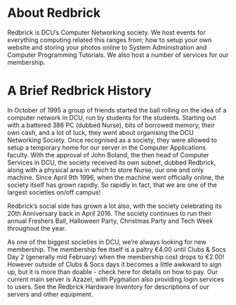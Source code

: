 
<Layout>
<SEO title="About Redbrick" />
<div className="Main">
<div className="Page-Section">

# About Redbrick

Redbrick is DCU’s Computer Networking society. We host events for everything
computing related this ranges from; how to setup your own website and storing
your photos online to System Administration and Computer Programming Tutorials.
We also host a number of services for our membership.

# A Brief Redbrick History

In October of 1995 a group of friends started the ball rolling on the idea of a
computer network in DCU, run by students for the students. Starting out with a
battered 386 PC (dubbed Nurse), bits of borrowed memory, their own cash, and a
lot of luck, they went about organising the DCU Networking Society. Once
recognised as a society, they were allowed to setup a temporary home for our
server in the Computer Applications faculty. With the approval of John Boland,
the then head of Computer Services in DCU, the society received its own subnet,
dubbed Redbrick, along with a physical area in which to store Nurse, our one and
only machine. Since April 9th 1996, when the machine went officially online, the
society itself has grown rapidly. So rapidly in fact, that we are one of the
largest societies on/off campus!

Redbrick’s social side has grown a lot also, with the society celebrating its
20th Anniversary back in April 2016. The society continues to run their annual
Freshers Ball, Halloween Party, Christmas Party and Tech Week throughout the
year.

As one of the biggest societies in DCU, we’re always looking for new membership.
The membership fee itself is a paltry €4.00 until Clubs & Socs Day 2 (generally
mid February) when the membership cost drops to €2.00! However outside of Clubs
& Socs days it becomes a little awkward to sign up, but it is more than doable -
check here for details on how to pay. Our current main server is Azazel, with
Pygmalion also providing login services to users. See the Redbrick Hardware
Inventory for descriptions of our servers and other equipment.

</div>
</div>
</Layout>
